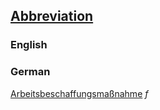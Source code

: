 ==[[Wiktionary:List of acronyms and abbreviations|Abbreviation]]==

===English===

[[]]

===German===

[[Arbeitsbeschaffungsmaßnahme]] ''f''
